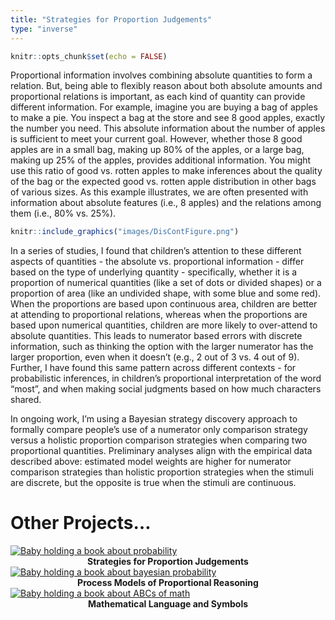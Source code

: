 ```yaml
---
title: "Strategies for Proportion Judgements"
type: "inverse"
---
```


```r
knitr::opts_chunk$set(echo = FALSE)
```



<div class = "row">
<div class = "col-md-10">


::: {.floatting}

Proportional information involves combining absolute quantities to form a relation. But, being able to flexibly reason about both absolute amounts and proportional relations is important, as each kind of quantity can provide different information. For example, imagine you are buying a bag of apples to make a pie. You inspect a bag at the store and see 8 good apples, exactly the number you need. This absolute information about the number of apples is sufficient to meet your current goal. However, whether those 8 good apples are in a small bag, making up 80% of the apples, or a large bag, making up 25% of the apples, provides additional information. You might use this ratio of good vs. rotten apples to make inferences about the quality of the bag or the expected good vs. rotten apple distribution in other bags of various sizes. As this example illustrates, we are often presented with information about absolute features (i.e., 8 apples) and the relations among them (i.e., 80% vs. 25%).

```r
knitr::include_graphics("images/DisContFigure.png")
```

In a series of studies, I found that children's attention to these different aspects of quantities - the absolute vs. proportional information -  differ based on the type of underlying quantity - specifically, whether it is a proportion of numerical quantities (like a set of dots or divided shapes) or a proportion of area (like an undivided shape, with some blue and some red). When the proportions are based upon continuous area, children are better at attending to proportional relations, whereas when the proportions are based upon numerical quantities, children are more likely to over-attend to absolute quantities. This leads to numerator based errors with discrete information, such as thinking the option with the larger numerator has the larger proportion, even when it doesn't (e.g., 2 out of 3 vs. 4 out of 9). Further, I have found this same pattern across different contexts - for probabilistic inferences, in children's proportional interpretation of the word "most", and when making social judgments based on how much characters shared. 

In ongoing work, I'm using a Bayesian strategy discovery approach to formally compare people's use of a numerator only comparison strategy versus a holistic proportion comparison strategies when comparing two proportional quantities. Preliminary analyses align with the empirical data described above: estimated model weights are higher for numerator comparison strategies than holistic proportion strategies when the stimuli are discrete, but the opposite is true when the stimuli are continuous. 


:::

</div>
</div>

# Other Projects...

<div class = "row">

<div class = "col-md-4">
[![Baby holding a book about probability](images/E_Probability.jpg)](projects_strategies.html)
<center>
<strong>Strategies for Proportion Judgements</strong>
</center>

</div>
<div class = "col-md-4">

[![Baby holding a book about bayesian probability](images/E_Bayesian.jpg)](projects_processes.html)
<center>
<strong>Process Models of Proportional Reasoning</strong>
</center>
</div>

<div class = "col-md-4">
[![Baby holding a book about ABCs of math](images/E_book.jpg)](projects_language.html)
<center>
<strong>Mathematical Language and Symbols</strong>
</center>

</div>
</div>